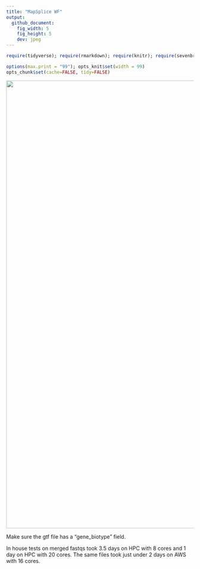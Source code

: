 ```yaml
---
title: "MapSplice WF"
output:
  github_document:
    fig_width: 5
    fig_height: 5
    dev: jpeg
---
```


```r
require(tidyverse); require(rmarkdown); require(knitr); require(sevenbridges); 

options(max.print = "99"); opts_knit$set(width = 99)
opts_chunk$set(cache=FALSE, tidy=FALSE)

```

<a href="https://brood.sbgenomics.com/static/dave/cgrrna/mapsplice2-1/1.png" target="_blank">
<img width="1200" border="0" align="center"src="https://brood.sbgenomics.com/static/dave/cgrrna/mapsplice2-1/1.png"/>
</a>


Make sure the gtf file has a "gene_biotype" field.

In house tests on merged fastqs took 3.5 days on HPC with 8 cores and 1 day on HPC with 20 cores. The same files took just under 2 days on AWS with 16 cores.
